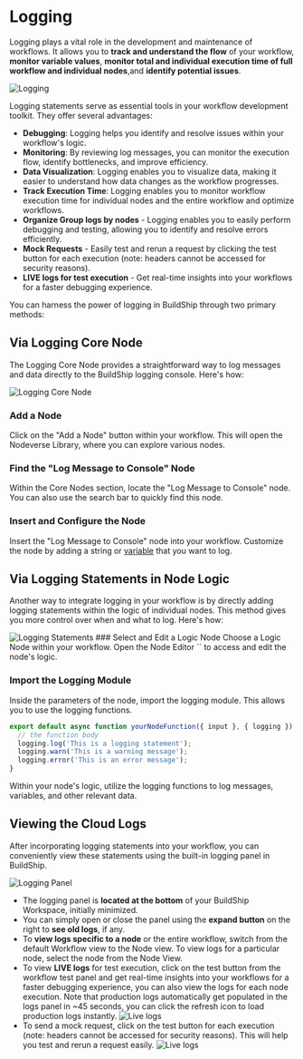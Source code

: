# Logging


Logging plays a vital role in the development and maintenance of workflows. It allows you to **track and understand the
flow** of your workflow, **monitor variable values**, **monitor total and individual execution time of full workflow and
individual nodes**,and **identify potential issues**.

<Image src={logging1} alt='Logging' width={1200} />

Logging statements serve as essential tools in your workflow development toolkit. They offer several advantages:

- **Debugging**: Logging helps you identify and resolve issues within your workflow's logic.
- **Monitoring**: By reviewing log messages, you can monitor the execution flow, identify bottlenecks, and improve
  efficiency.
- **Data Visualization**: Logging enables you to visualize data, making it easier to understand how data changes as the
  workflow progresses.
- **Track Execution Time**: Logging enables you to monitor workflow execution time for individual nodes and the entire
  workflow and optimize workflows.
- **Organize Group logs by nodes** - Logging enables you to easily perform debugging and testing, allowing you to
  identify and resolve errors efficiently.
- **Mock Requests** - Easily test and rerun a request by clicking the test button for each execution (note: headers
  cannot be accessed for security reasons).
- **LIVE logs for test execution** - Get real-time insights into your workflows for a faster debugging experience.

You can harness the power of logging in BuildShip through two primary methods:

## Via Logging Core Node

The Logging Core Node provides a straightforward way to log messages and data directly to the BuildShip logging console.
Here's how:

<Image src={logging2} alt='Logging Core Node' width={1200} />

<Steps>

### Add a Node

Click on the "Add a Node" button within your workflow. This will open the Nodeverse Library, where you can explore
various nodes.

### Find the "Log Message to Console" Node

Within the Core Nodes section, locate the "Log Message to Console" node. You can also use the search bar to quickly find
this node.

### Insert and Configure the Node

Insert the "Log Message to Console" node into your workflow. Customize the node by adding a string or
[variable](/basics/variables) that you want to log.

</Steps>

## Via Logging Statements in Node Logic

Another way to integrate logging in your workflow is by directly adding logging statements within the logic of
individual nodes. This method gives you more control over when and what to log. Here's how:

<Image src={logging3} alt='Logging Statements' width={1200} />

<Steps>
### Select and Edit a Logic Node
Choose a Logic Node within your workflow. Open the Node Editor `</>` to access and edit the node's logic.

### Import the Logging Module

Inside the parameters of the node, import the logging module. This allows you to use the logging functions.

```js copy
export default async function yourNodeFunction({ input }, { logging }) {
  // the function body
  logging.log('This is a logging statement');
  logging.warn('This is a warning message');
  logging.error('This is an error message');
}
```

Within your node's logic, utilize the logging functions to log messages, variables, and other relevant data.

</Steps>

## Viewing the Cloud Logs

After incorporating logging statements into your workflow, you can conveniently view these statements using the built-in
logging panel in BuildShip.

<Image src={loggingPanel} alt='Logging Panel' width={1200} />

- The logging panel is **located at the bottom** of your BuildShip Workspace, initially minimized.
- You can simply open or close the panel using the **expand button** on the right to **see old logs**, if any.
- To **view logs specific to a node** or the entire workflow, switch from the default Workflow view to the Node view. To
  view logs for a particular node, select the node from the Node View.
- To view **LIVE logs** for test execution, click on the test button from the workflow test panel and get real-time
  insights into your workflows for a faster debugging experience, you can also view the logs for each node execution.
  Note that production logs automatically get populated in the logs panel in ~45 seconds, you can click the refresh icon
  to load production logs instantly.
  <Image src={liveLogs} alt='Live logs' width={1200} />
- To send a mock request, click on the test button for each execution (note: headers cannot be accessed for security
  reasons). This will help you test and rerun a request easily.
  <Image src={mockRequest} alt='Live logs' width={1200} />
